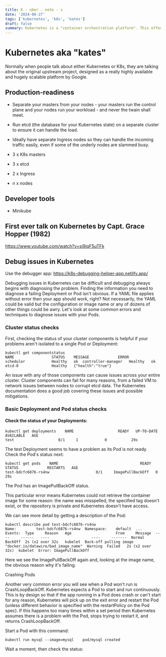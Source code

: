 ```yaml
---
title: K - uber - nete - s
date: '2024-08-27'
tags: ['kubernetes', 'k8s', 'kates']
draft: false
summary: Kubernetes is a "container orchestration platform". This effectively means taking your containers (everyone's heard of Docker by now, right?) and choosing which machine out of a group of them to run that container on.
---
```


# Kubernetes aka "kates"

Normally when people talk about either Kubernetes or K8s, they are talking about the original upstream project, designed as a really highly available and hugely scalable platform by Google.

## Production-readiness

- Separate your masters from your nodes - your masters run the control plane and your nodes run your workload - and never the twain shall meet.
- Run etcd (the database for your Kubernetes state) on a separate cluster to ensure it can handle the load.
- Ideally have separate Ingress nodes so they can handle the incoming traffic easily, even if some of the underly nodes are slammed busy.

- 3 x K8s masters
- 3 x etcd
- 2 x Ingress
- n x nodes

## Developer tools

- Minikube

## First ever talk on Kubernetes by Capt. Grace Hopper (1982)

https://www.youtube.com/watch?v=si9iqF5uTFk

## Debug issues in Kubernetes

Use the debugger app:
https://k8s-debugging-helper-app.netlify.app/

Debugging issues in Kubernetes can be difficult and debugging always begins with diagnosing the problem. Finding the information you need to diagnose a failing Deployment or Pod isn't obvious.
If a YAML file applies without error then your app should work, right? Not necessarily, the YAML could be valid but the configuration or image name or any of dozens of other things could be awry.
Let's look at some common errors and techniques to diagnose issues with your Pods.

### Cluster status checks

First, checking the status of your cluster components is helpful if your problems aren't isolated to a single Pod or Deployment:

```
kubectl get componentstatus
NAME                 STATUS    MESSAGE             ERROR
scheduler            Healthy   ok  controller-manager   Healthy   ok  etcd-0               Healthy   {"health":"true"}
```

An issue with any of those components can cause issues across your entire cluster. Cluster components can fail for many reasons, from a failed VM to network issues between nodes to corrupt etcd data. The Kubernetes documentation does a good job covering these issues and possible mitigations.

### Basic Deployment and Pod status checks

#### Check the status of your Deployments:

```
kubectl get deployments    NAME                    READY   UP-TO-DATE   AVAILABLE   AGE
test                    0/1     1            0           29s
```

The test Deployment seems to have a problem as its Pod is not ready. Check the Pod's status next:

```
kubectl get pods    NAME                                     READY   STATUS             RESTARTS   AGE
test-bdcfc6876-rs4nw                     0/1     ImagePullBackOff   0          29s
```

The Pod has an ImagePullBackOff status.

This particular error means Kubernetes could not retrieve the container image for some reason: the name was misspelled, the specified tag doesn't exist, or the repository is private and Kubernetes doesn't have access.

We can see more detail by getting a description of the Pod:

```
kubectl describe pod test-bdcfc6876-rs4nw
Name:         test-bdcfc6876-rs4nw  Namespace:    default  ...  Events:  Type     Reason   Age                    From     Message  ----     ------   ----                   ----     -------  Normal   BackOff  2s (x2 over 32s   kubelet  Back-off pulling image "docker.io/datawire/bad_image_name"  Warning  Failed   2s (x2 over 32s)  kubelet  Error: ImagePullBackOff
```

Here we see the ImagePullBackOff again and, looking at the image name, the obvious reason why it's failing.

Crashing Pods

Another very common error you will see when a Pod won't run is CrashLoopBackOff. Kubernetes expects a Pod to start and run continuously. This is by design so that if the app running in a Pod does crash or can't start for any reason, Kubernetes will pick up on the exit error and restart the Pod (unless different behavior is specified with the restartPolicy on the Pod spec). If this happens too many times within a set period then Kubernetes assumes there is a problem with the Pod, stops trying to restart it, and returns CrashLoopBackOff.

Start a Pod with this command:

`kubectl run mysql --image=mysql    pod/mysql created`

Wait a moment, then check the status:
